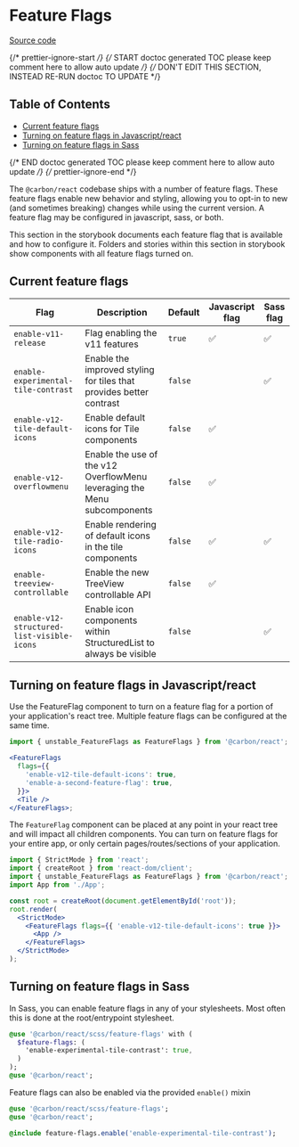 
<Meta title="Experimental/Feature Flags" />

# Feature Flags

[Source code](https://github.com/carbon-design-system/carbon/tree/main/packages/react/src/components/FeatureFlags)

{/* prettier-ignore-start */}
{/* START doctoc generated TOC please keep comment here to allow auto update */}
{/* DON'T EDIT THIS SECTION, INSTEAD RE-RUN doctoc TO UPDATE */}

## Table of Contents

- [Current feature flags](#current-feature-flags)
- [Turning on feature flags in Javascript/react](#turning-on-feature-flags-in-javascriptreact)
- [Turning on feature flags in Sass](#turning-on-feature-flags-in-sass)

{/* END doctoc generated TOC please keep comment here to allow auto update */}
{/* prettier-ignore-end */}

The `@carbon/react` codebase ships with a number of feature flags. These feature
flags enable new behavior and styling, allowing you to opt-in to new (and
sometimes breaking) changes while using the current version. A feature flag may
be configured in javascript, sass, or both.

This section in the storybook documents each feature flag that is available and
how to configure it. Folders and stories within this section in storybook show
components with all feature flags turned on.

## Current feature flags

| Flag                                       | Description                                                              | Default | Javascript flag | Sass flag |
| ------------------------------------------ | ------------------------------------------------------------------------ | ------- | --------------- | --------- |
| `enable-v11-release`                       | Flag enabling the v11 features                                           | `true`  | ✅              | ✅        |
| `enable-experimental-tile-contrast`        | Enable the improved styling for tiles that provides better contrast      | `false` |                 | ✅        |
| `enable-v12-tile-default-icons`            | Enable default icons for Tile components                                 | `false` | ✅              |           |
| `enable-v12-overflowmenu`                  | Enable the use of the v12 OverflowMenu leveraging the Menu subcomponents | `false` | ✅              |           |
| `enable-v12-tile-radio-icons`              | Enable rendering of default icons in the tile components                 | `false` | ✅              | ✅        |
| `enable-treeview-controllable`             | Enable the new TreeView controllable API                                 | `false` | ✅              |           |
| `enable-v12-structured-list-visible-icons` | Enable icon components within StructuredList to always be visible        | `false` |                 | ✅        |

## Turning on feature flags in Javascript/react

Use the FeatureFlag component to turn on a feature flag for a portion of your
application's react tree. Multiple feature flags can be configured at the same
time.

```jsx
import { unstable_FeatureFlags as FeatureFlags } from '@carbon/react';

<FeatureFlags
  flags={{
    'enable-v12-tile-default-icons': true,
    'enable-a-second-feature-flag': true,
  }}>
  <Tile />
</FeatureFlags>;
```

The `FeatureFlag` component can be placed at any point in your react tree and
will impact all children components. You can turn on feature flags for your
entire app, or only certain pages/routes/sections of your application.

```jsx
import { StrictMode } from 'react';
import { createRoot } from 'react-dom/client';
import { unstable_FeatureFlags as FeatureFlags } from '@carbon/react';
import App from './App';

const root = createRoot(document.getElementById('root'));
root.render(
  <StrictMode>
    <FeatureFlags flags={{ 'enable-v12-tile-default-icons': true }}>
      <App />
    </FeatureFlags>
  </StrictMode>
);
```

## Turning on feature flags in Sass

In Sass, you can enable feature flags in any of your stylesheets. Most often
this is done at the root/entrypoint stylesheet.

```sass
@use '@carbon/react/scss/feature-flags' with (
  $feature-flags: (
    'enable-experimental-tile-contrast': true,
  )
);
@use '@carbon/react';
```

Feature flags can also be enabled via the provided `enable()` mixin

```sass
@use '@carbon/react/scss/feature-flags';
@use '@carbon/react';

@include feature-flags.enable('enable-experimental-tile-contrast');
```
